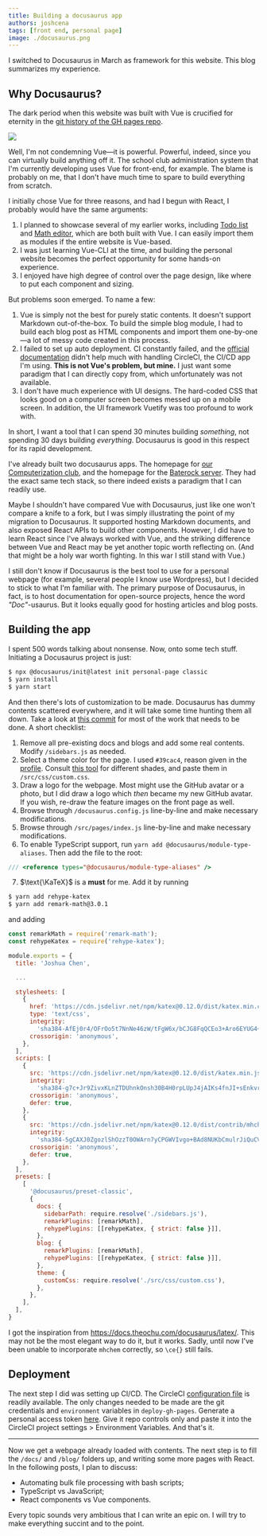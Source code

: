 ```yaml
---
title: Building a docusaurus app
authors: joshcena
tags: [front end, personal page]
image: ./docusaurus.png
---
```


I switched to Docusaurus in March as framework for this website. This blog summarizes my experience.

<!-- truncate -->

## Why Docusaurus?

The dark period when this website was built with Vue is crucified for eternity in the [git history of the GH pages repo](https://github.com/Josh-Cena/Personal-page/tree/202beb7770e17fbc6ab30bce4d928bf678ecc5e8).

![](./page.jpg)

Well, I'm not condemning Vue—it is powerful. Powerful, indeed, since you can virtually build anything off it. The school club administration system that I'm currently developing uses Vue for front-end, for example. The blame is probably on me, that I don't have much time to spare to build everything from scratch.

I initially chose Vue for three reasons, and had I begun with React, I probably would have the same arguments:

1. I planned to showcase several of my earlier works, including [Todo list](https://github.com/Computerization/New-member-practice-commit/tree/master/2019/Josh-Cena/Joshua-Todolist%20with%20vue) and [Math editor](https://github.com/Josh-Cena/Web-math-editor), which are both built with Vue. I can easily import them as modules if the entire website is Vue-based.
2. I was just learning Vue-CLI at the time, and building the personal website becomes the perfect opportunity for some hands-on experience.
3. I enjoyed have high degree of control over the page design, like where to put each component and sizing.

But problems soon emerged. To name a few:

1. Vue is simply not the best for purely static contents. It doesn't support Markdown out-of-the-box. To build the simple blog module, I had to build each blog post as HTML components and import them one-by-one—a lot of messy code created in this process.
2. I failed to set up auto deployment. CI constantly failed, and the [official documentation](https://cli.vuejs.org/guide/deployment.html#platform-guides) didn't help much with handling CircleCI, the CI/CD app I'm using. **This is not Vue's problem, but mine.** I just want some paradigm that I can directly copy from, which unfortunately was not available.
3. I don't have much experience with UI designs. The hard-coded CSS that looks good on a computer screen becomes messed up on a mobile screen. In addition, the UI framework Vuetify was too profound to work with.

In short, I want a tool that I can spend 30 minutes building _something_, not spending 30 days building _everything_. Docusaurus is good in this respect for its rapid development.

I've already built two docusaurus apps. The homepage for [our Computerization club](https://computerization.io), and the homepage for the [Baterock server](https://baterock-minecraft.github.io). They had the exact same tech stack, so there indeed exists a paradigm that I can readily use.

Maybe I shouldn't have compared Vue with Docusaurus, just like one won't compare a knife to a fork, but I was simply illustrating the point of my migration to Docusaurus. It supported hosting Markdown documents, and also exposed React APIs to build other components. However, I did have to learn React since I've always worked with Vue, and the striking difference between Vue and React may be yet another topic worth reflecting on. (And that might be a holy war worth fighting. In this war I still stand with Vue.)

I still don't know if Docusaurus is the best tool to use for a personal webpage (for example, several people I know use Wordpress), but I decided to stick to what I'm familiar with. The primary purpose of Docusaurus, in fact, is to host documentation for open-source projects, hence the word _"Doc"_-usaurus. But it looks equally good for hosting articles and blog posts.

## Building the app

I spent 500 words talking about nonsense. Now, onto some tech stuff. Initiating a Docusaurus project is just:

```bash
$ npx @docusaurus/init@latest init personal-page classic
$ yarn install
$ yarn start
```

And then there's lots of customization to be made. Docusaurus has dummy contents scattered everywhere, and it will take some time hunting them all down. Take a look at [this commit](https://github.com/Josh-Cena/Personal-page/commit/a5f2566068a5f915b75b39f8aabfe139f58125ef) for most of the work that needs to be done. A short checklist:

1. Remove all pre-existing docs and blogs and add some real contents. Modify `/sidebars.js` as needed.
2. Select a theme color for the page. I used `#39cac4`, reason given in the <a href="/profile/">profile</a>. Consult [this tool](https://v2.docusaurus.io/docs/styling-layout#styling-your-site-with-infima) for different shades, and paste them in `/src/css/custom.css`.
3. Draw a logo for the webpage. Most might use the GitHub avatar or a photo, but I did draw a logo which _then_ became my new GitHub avatar. If you wish, re-draw the feature images on the front page as well.
4. Browse through `/docusaurus.config.js` line-by-line and make necessary modifications.
5. Browse through `/src/pages/index.js` line-by-line and make necessary modifications.
6. To enable TypeScript support, run `yarn add @docusaurus/module-type-aliases`. Then add the file to the root:

```typescript title="types.d.ts"
/// <reference types="@docusaurus/module-type-aliases" />
```

7. $\text{\KaTeX}$ is a **must** for me. Add it by running

```bash
$ yarn add rehype-katex
$ yarn add remark-math@3.0.1
```

and adding

```jsx title="/docusaurus.config.js" {1-2,9-33,38-46}
const remarkMath = require('remark-math');
const rehypeKatex = require('rehype-katex');

module.exports = {
  title: 'Joshua Chen',

  ...

  stylesheets: [
    {
      href: 'https://cdn.jsdelivr.net/npm/katex@0.12.0/dist/katex.min.css',
      type: 'text/css',
      integrity:
        'sha384-AfEj0r4/OFrOo5t7NnNe46zW/tFgW6x/bCJG8FqQCEo3+Aro6EYUG4+cU+KJWu/X',
      crossorigin: 'anonymous',
    },
  ],
  scripts: [
    {
      src: 'https://cdn.jsdelivr.net/npm/katex@0.12.0/dist/katex.min.js',
      integrity:
        'sha384-g7c+Jr9ZivxKLnZTDUhnkOnsh30B4H0rpLUpJ4jAIKs4fnJI+sEnkvrMWph2EDg4',
      crossorigin: 'anonymous',
      defer: true,
    },
    {
      src: 'https://cdn.jsdelivr.net/npm/katex@0.12.0/dist/contrib/mhchem.min.js',
      integrity:
        'sha384-5gCAXJ0ZgozlShOzzT0OWArn7yCPGWVIvgo+BAd8NUKbCmulrJiQuCVR9cHlPHeG',
      crossorigin: 'anonymous',
      defer: true,
    },
  ],
  presets: [
    [
      '@docusaurus/preset-classic',
      {
        docs: {
          sidebarPath: require.resolve('./sidebars.js'),
          remarkPlugins: [remarkMath],
          rehypePlugins: [[rehypeKatex, { strict: false }]],
        },
        blog: {
          remarkPlugins: [remarkMath],
          rehypePlugins: [[rehypeKatex, { strict: false }]],
        },
        theme: {
          customCss: require.resolve('./src/css/custom.css'),
        },
      },
    ],
  ],
}
```

I got the inspiration from https://docs.theochu.com/docusaurus/latex/. This may not be the most elegant way to do it, but it works. Sadly, until now I've been unable to incorporate `mhchem` correctly, so `\ce{}` still fails.

## Deployment

The next step I did was setting up CI/CD. The CircleCI [configuration file](https://github.com/Josh-Cena/Personal-page/blob/master/.circleci/config.yml) is readily available. The only changes needed to be made are the git credentials and `environment` variables in `deploy-gh-pages`. Generate a personal access token [here](https://github.com/settings/tokens). Give it repo controls only and paste it into the CircleCI project settings > Environment Variables. And that's it.

---

Now we get a webpage already loaded with contents. The next step is to fill the `/docs/` and `/blog/` folders up, and writing some more pages with React. In the following posts, I plan to discuss:

- Automating bulk file processing with bash scripts;
- TypeScript vs JavaScript;
- React components vs Vue components.

Every topic sounds very ambitious that I can write an epic on. I will try to make everything succint and to the point.

